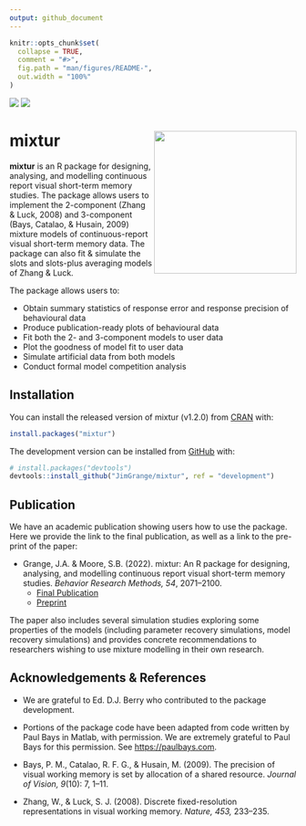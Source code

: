 ```yaml
---
output: github_document
---
```


<!-- README.md is generated from README.Rmd. Please edit that file -->

```r
knitr::opts_chunk$set(
  collapse = TRUE,
  comment = "#>",
  fig.path = "man/figures/README-",
  out.width = "100%"
)
```

[![](http://www.r-pkg.org/badges/version/mixtur)](https://CRAN.R-project.org/package=mixtur)
[![](http://cranlogs.r-pkg.org/badges/grand-total/mixtur)](https://CRAN.R-project.org/package=mixtur)

# mixtur <a ><img src='images/logo/mixtur_logo.png' align="right" height="250" /></a>

**mixtur** is an R package for designing, analysing, and modelling
continuous report visual short-term memory studies. The package allows
users to implement the 2-component (Zhang & Luck, 2008) and 3-component
(Bays, Catalao, & Husain, 2009) mixture models of continuous-report
visual short-term memory data. The package can also fit & simulate the slots
and slots-plus averaging models of Zhang & Luck.

The package allows users to:

  - Obtain summary statistics of response error and response precision
    of behavioural data
  - Produce publication-ready plots of behavioural data
  - Fit both the 2- and 3-component models to user data
  - Plot the goodness of model fit to user data
  - Simulate artificial data from both models
  - Conduct formal model competition analysis

## Installation

You can install the released version of mixtur (v1.2.0) from [CRAN](https://CRAN.R-project.org/package=mixtur) with:

``` r
install.packages("mixtur")
```

The development version can be installed from [GitHub](https://github.com/) with:

``` r
# install.packages("devtools")
devtools::install_github("JimGrange/mixtur", ref = "development")
```

## Publication

We have an academic publication showing users how to use the package. Here we provide the link to the final publication, as well as a link to the pre-print of the paper:

  - Grange, J.A. & Moore, S.B. (2022). mixtur:
    An R package for designing, analysing, and modelling continuous
    report visual short-term memory studies. *Behavior Research Methods, 54*, 2071--2100.
    - [Final Publication](https://link.springer.com/article/10.3758/s13428-021-01688-1)     
    - [Preprint](https://osf.io/preprints/psyarxiv/n6gqx/)

The paper also includes several simulation studies exploring some
properties of the models (including parameter recovery simulations,
model recovery simulations) and provides concrete recommendations to
researchers wishing to use mixture modelling in their own research.

## Acknowledgements & References

  - We are grateful to Ed. D.J. Berry who contributed to the package 
    development.

  - Portions of the package code have been adapted from code written by
    Paul Bays in Matlab, with permission. We are extremely grateful to
    Paul Bays for this permission. See <https://paulbays.com>.

  - Bays, P. M., Catalao, R. F. G., & Husain, M. (2009). The precision
    of visual working memory is set by allocation of a shared resource.
    *Journal of Vision, 9*(10): 7, 1–11.

  - Zhang, W., & Luck, S. J. (2008). Discrete fixed-resolution
    representations in visual working memory. *Nature, 453,* 233–235.
